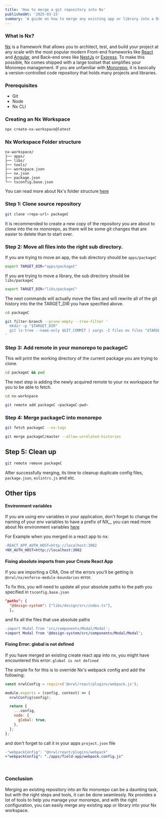 ```yaml
---
title: 'How to merge a git repository into Nx'
publishedAt: '2025-03-15'
summary: 'A guide on how to merge any existing app or library into a Nx monorepo.'
---
```


### What is Nx?

[Nx](https://nx.dev/) is a framework that allows you to architect,
test, and build your project at any scale with the most popular modern
Front-end frameworks like [React](https://reactjs.org/) and [Angular](https://angular.io/),
and Back-end ones like [NestJs](https://nestjs.com/) or [Express](https://expressjs.com/).
To make this possible, Nx comes shipped with a large toolset that simplifies your Monorepo
management. If you are unfamiliar with [Monorepo](https://semaphoreci.com/blog/what-is-monorepo#:~:text=A%20monorepo%20is%20a%20version,Monorepos%20can%20reach%20colossal%20sizes.),
it is basically a version-controlled code repository that holds many projects and libraries.

### Prerequisites

- Git
- Node
- Nx CLI

### Creating an Nx Workspace

```bash
npx create-nx-workspace@latest
```

### Nx Workspace Folder structure

```
nx-workspace/
├── apps/
├── libs/
├── tools/
├── workspace.json
├── nx.json
├── package.json
└── tsconfig.base.json
```

You can read more about Nx's folder structure [here](https://nx.dev/getting-started/nx-setup#folder-structure)

### Step 1: Clone source repository

```bash
git clone <repo-url> packageC
```

It is recommended to create a new copy of the repository you are about to clone into the nx monorepo, as there
will be some git changes that are easier to delete than to start over.

### Step 2: Move all files into the right sub directory.

If you are trying to move an app, the sub directory should be `apps/packageC`

```bash
export TARGET_DIR="apps/packageC"
```

If you are trying to move a library, the sub directory should be `libs/packageC`

```bash
export TARGET_DIR="libs/packageC"
```

The next commands will actually move the files and will rewrite all of the git
history into the the TARGET_DIR you have specified above.

```bash
cd packageC
```

```bash
git filter-branch --prune-empty --tree-filter '
  mkdir -p "$TARGET_DIR"
  git ls-tree --name-only $GIT_COMMIT | xargs -I files mv files "$TARGET_DIR"
'
```

### Step 3: Add remote in your monorepo to packageC

This will print the working directory of the current package you are trying to clone.

```bash
cd packageC && pwd
```

The next step is adding the newly acquired remote to your nx workspace for you to be able to fetch.

```bash
cd nx-workspace
```

```bash
git remote add packageC <packageC-pwd>
```

### Step 4: Merge packageC into monorepo

```bash
git fetch packageC --no-tags
```

```bash
git merge packageC/master --allow-unrelated-histories
```

## Step 5: Clean up

```bash
git remote remove packageC
```

After successfully merging, its time to cleanup duplicate config files, `package.json`, `eslintrc.js` and etc.

## Other tips

#### Environment variables

If you are using env variables in your application, don't forget to change the naming of your env variables
to have a prefix of NX\_, you can read more about Nx environment variables [here](https://nx.dev/guides/environment-variables)

For Example when you merged in a react app to nx:

```diff
-REACT_APP_AUTH_HOST=http://localhost:3002
+NX_AUTH_HOST=http://localhost:3002
```

#### Fixing absolute imports from your Create React App

If you are importing a CRA, One of the errors you'll be getting is `@nrwl/nx/enforce-module-boundaries` error.

To fix this, you will need to update all your absolute paths to the path you specified in `tsconfig.base.json`

```json
"paths": {
  "@design-system": ["libs/design/src/index.ts"],
  },
```

and fix all the files that use absolute paths

```diff
-import Modal from 'src/components/Modal/Modal';
+import Modal from '@design-system/src/components/Modal/Modal';
```

#### Fixing Error: global is not defined

If you have merged an existing create react app into nx, you might have encountered this error: `global is not defined`

The simple fix for this is to override Nx's webpack config and add the following:

```js
const nrwlConfig = require('@nrwl/react/plugins/webpack.js');

module.exports = (config, context) => {
  nrwlConfig(config);

  return {
    ...config,
    node: {
      global: true,
    },
  };
};
```

and don't forget to call it in your apps `project.json` file

```diff
-"webpackConfig": "@nrwl/react/plugins/webpack"
+"webpackConfig": "./apps/field-app/webpack.config.js"
```

<br />

### Conclusion

Merging an existing repository into an Nx monorepo can be a daunting task, but with the right steps and tools, it can be done seamlessly.
Nx provides a lot of tools to help you manage your monorepo, and with the right configuration, you can easily merge any existing app or library into your Nx workspace.
